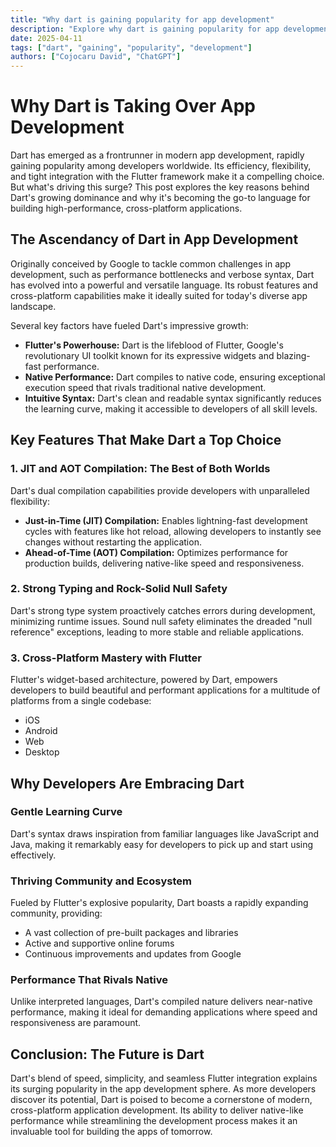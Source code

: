 ```yaml
---
title: "Why dart is gaining popularity for app development"
description: "Explore why dart is gaining popularity for app development in this detailed guide, offering insights, strategies, and practical tips to enhance your understanding and application of the topic."
date: 2025-04-11
tags: ["dart", "gaining", "popularity", "development"]
authors: ["Cojocaru David", "ChatGPT"]
---
```


# Why Dart is Taking Over App Development

Dart has emerged as a frontrunner in modern app development, rapidly gaining popularity among developers worldwide. Its efficiency, flexibility, and tight integration with the Flutter framework make it a compelling choice. But what's driving this surge? This post explores the key reasons behind Dart's growing dominance and why it's becoming the go-to language for building high-performance, cross-platform applications.

## The Ascendancy of Dart in App Development

Originally conceived by Google to tackle common challenges in app development, such as performance bottlenecks and verbose syntax, Dart has evolved into a powerful and versatile language. Its robust features and cross-platform capabilities make it ideally suited for today's diverse app landscape.

Several key factors have fueled Dart's impressive growth:

- **Flutter's Powerhouse:** Dart is the lifeblood of Flutter, Google's revolutionary UI toolkit known for its expressive widgets and blazing-fast performance.
- **Native Performance:** Dart compiles to native code, ensuring exceptional execution speed that rivals traditional native development.
- **Intuitive Syntax:** Dart's clean and readable syntax significantly reduces the learning curve, making it accessible to developers of all skill levels.

## Key Features That Make Dart a Top Choice

### 1. JIT and AOT Compilation: The Best of Both Worlds

Dart's dual compilation capabilities provide developers with unparalleled flexibility:

- **Just-in-Time (JIT) Compilation:** Enables lightning-fast development cycles with features like hot reload, allowing developers to instantly see changes without restarting the application.
- **Ahead-of-Time (AOT) Compilation:** Optimizes performance for production builds, delivering native-like speed and responsiveness.

### 2. Strong Typing and Rock-Solid Null Safety

Dart's strong type system proactively catches errors during development, minimizing runtime issues. Sound null safety eliminates the dreaded "null reference" exceptions, leading to more stable and reliable applications.

### 3. Cross-Platform Mastery with Flutter

Flutter's widget-based architecture, powered by Dart, empowers developers to build beautiful and performant applications for a multitude of platforms from a single codebase:

- iOS
- Android
- Web
- Desktop

## Why Developers Are Embracing Dart

### Gentle Learning Curve

Dart's syntax draws inspiration from familiar languages like JavaScript and Java, making it remarkably easy for developers to pick up and start using effectively.

### Thriving Community and Ecosystem

Fueled by Flutter's explosive popularity, Dart boasts a rapidly expanding community, providing:

- A vast collection of pre-built packages and libraries
- Active and supportive online forums
- Continuous improvements and updates from Google

### Performance That Rivals Native

Unlike interpreted languages, Dart's compiled nature delivers near-native performance, making it ideal for demanding applications where speed and responsiveness are paramount.

## Conclusion: The Future is Dart

Dart's blend of speed, simplicity, and seamless Flutter integration explains its surging popularity in the app development sphere. As more developers discover its potential, Dart is poised to become a cornerstone of modern, cross-platform application development. Its ability to deliver native-like performance while streamlining the development process makes it an invaluable tool for building the apps of tomorrow.
